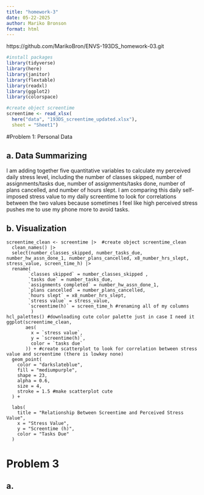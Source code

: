```yaml
---
title: "homework-3"
date: 05-22-2025
author: Mariko Bronson
format: html
---
```


https://github.com/MarikoBron/ENVS-193DS_homework-03.git

```r
#install packages
library(tidyverse)
library(here)
library(janitor)
library(flextable)
library(readxl)
library(ggplot2)
library(colorspace)

#create object screentime
screentime <- read_xlsx(
  here("data", "193DS_screentime_updated.xlsx"),
  sheet = "Sheet1")
```

#Problem 1: Personal Data

## a. Data Summarizing

I am adding together five quantitative variables to calculate my perceived daily stress level, including the number of classes skipped, number of assignments/tasks due, number of assignments/tasks done, number of plans cancelled, and number of hours slept. I am comparing this daily self-imposed stress value to my daily screentime to look for correlations between the two values because sometimes I feel like high perceived stress pushes me to use my phone more to avoid tasks.

## b. Visualization

```creating

screentime_clean <- screentime |>  #create object screentime_clean
  clean_names() |> 
  select(number_classes_skipped, number_tasks_due, number_hw_assn_done_1, number_plans_cancelled, x8_number_hrs_slept, stress_value, screen_time_h) |> 
  rename( 
        `classes skipped` = number_classes_skipped ,
        `tasks due` = number_tasks_due,
        `assignments completed` = number_hw_assn_done_1,
        `plans cancelled` = number_plans_cancelled,
        `hours slept` = x8_number_hrs_slept,
        `stress value` = stress_value,
        `screentime(h)` = screen_time_h #renaming all of my columns
         )
hcl_palettes() #downloading cute color palette just in case I need it
ggplot(screentime_clean, 
       aes(
         x = `stress value`,
         y = `screentime(h)`,
         color = `tasks due`
       )) + #create scatterplot to look for correlation between stress value and screentime (there is lowkey none)
  geom_point(
    color = "darkslateblue",
    fill = "mediumpurple", 
    shape = 23,
    alpha = 0.6,
    size = 4,
    stroke = 1.5 #make scatterplot cute
  ) +
  
  labs(
    title = "Relationship Between Screentime and Perceived Stress Value",
    x = "Stress Value",
    y = "Screentime (h)",
    color = "Tasks Due"
  )

```


# Problem 3

## a.